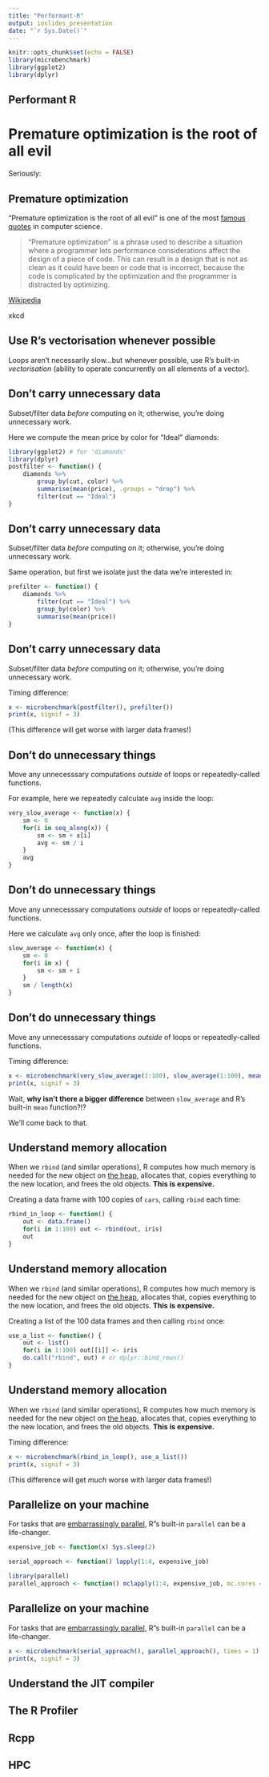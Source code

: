 ```yaml
---
title: "Performant-R"
output: ioslides_presentation
date: "`r Sys.Date()`"
---
```


```r
knitr::opts_chunk$set(echo = FALSE)
library(microbenchmark)
library(ggplot2)
library(dplyr)
```


## Performant R

# Premature optimization is the root of all evil

Seriously:

## Premature optimization

"Premature optimization is the root of all evil" is one of the most 
[famous quotes](https://en.wikiquote.org/wiki/Donald_Knuth) in computer science.

>"Premature optimization" is a phrase used to describe a situation where a programmer lets performance considerations affect the design of a piece of code. This can result in a design that is not as clean as it could have been or code that is incorrect, because the code is complicated by the optimization and the programmer is distracted by optimizing.

[Wikipedia](https://en.wikipedia.org/wiki/Program_optimization#When_to_optimize)
    
xkcd

## Use R's vectorisation whenever possible

Loops aren't necessarily slow...but whenever possible, use R's built-in
_vectorisation_ (ability to operate concurrently on all elements of a vector).


## Don't carry unnecessary data

Subset/filter data _before_ computing on it; otherwise, you're doing 
unnecessary work.

Here we compute the mean price by color for "Ideal" diamonds:

```r
library(ggplot2) # for 'diamonds'
library(dplyr)
postfilter <- function() {
    diamonds %>% 
        group_by(cut, color) %>% 
        summarise(mean(price), .groups = "drop") %>%
        filter(cut == "Ideal")
}
```

## Don't carry unnecessary data

Subset/filter data _before_ computing on it; otherwise, you're doing 
unnecessary work.

Same operation, but first we isolate just the data we're interested in:

```r
prefilter <- function() {
    diamonds %>% 
        filter(cut == "Ideal") %>% 
        group_by(color) %>% 
        summarise(mean(price))
}
```

## Don't carry unnecessary data

Subset/filter data _before_ computing on it; otherwise, you're doing 
unnecessary work.

Timing difference:

```r
x <- microbenchmark(postfilter(), prefilter())
print(x, signif = 3)
```

(This difference will get worse with larger data frames!)

## Don't do unnecessary things

Move any unnecesssary computations _outside_ of loops or repeatedly-called
functions.

For example, here we repeatedly calculate `avg` inside the loop:

```r
very_slow_average <- function(x) {
    sm <- 0
    for(i in seq_along(x)) {
        sm <- sm + x[i]
        avg <- sm / i
    }
    avg
}
```

## Don't do unnecessary things

Move any unnecesssary computations _outside_ of loops or repeatedly-called
functions.

Here we calculate `avg` only once, after the loop is finished:

```r
slow_average <- function(x) {
    sm <- 0
    for(i in x) {
        sm <- sm + i
    }
    sm / length(x)
}
```

## Don't do unnecessary things

Move any unnecesssary computations _outside_ of loops or repeatedly-called
functions.

Timing difference:

```r
x <- microbenchmark(very_slow_average(1:100), slow_average(1:100), mean(1:100))
print(x, signif = 3)
```

Wait, **why isn't there a bigger difference** between `slow_average` and R's
built-in `mean` function?!? 

We'll come back to that.

## Understand memory allocation

When we `rbind` (and similar operations), R computes how much memory is needed
for the new object on [the heap](https://kagi.com/search?q=computer%20science%20heap), allocates that, copies everything to the new
location, and frees the old objects. **This is expensive.**

Creating a data frame with 100 copies of `cars`, calling `rbind` each time:

```r
rbind_in_loop <- function() {
    out <- data.frame()
    for(i in 1:100) out <- rbind(out, iris)
    out
}
```

## Understand memory allocation

When we `rbind` (and similar operations), R computes how much memory is needed
for the new object on [the heap](https://kagi.com/search?q=computer%20science%20heap), allocates that, copies everything to the new
location, and frees the old objects. **This is expensive.**

Creating a list of the 100 data frames and then calling `rbind` once:

```r
use_a_list <- function() {
    out <- list()
    for(i in 1:100) out[[i]] <- iris
    do.call("rbind", out) # or dplyr::bind_rows()
}
```

## Understand memory allocation

When we `rbind` (and similar operations), R computes how much memory is needed
for the new object on [the heap](https://kagi.com/search?q=computer%20science%20heap), allocates that, copies everything to the new
location, and frees the old objects. **This is expensive.**

Timing difference:

```r
x <- microbenchmark(rbind_in_loop(), use_a_list())
print(x, signif = 3)
```

(This difference will get _much_ worse with larger data frames!)

## Parallelize on your machine

For tasks that are [embarrassingly parallel](),
R"s built-in `parallel` can be a life-changer.

```r
expensive_job <- function(x) Sys.sleep(2)

serial_approach <- function() lapply(1:4, expensive_job)

library(parallel)
parallel_approach <- function() mclapply(1:4, expensive_job, mc.cores = 4)
```

## Parallelize on your machine

For tasks that are [embarrassingly parallel](),
R"s built-in `parallel` can be a life-changer.

```r
x <- microbenchmark(serial_approach(), parallel_approach(), times = 1)
print(x, signif = 3)
```




## Understand the JIT compiler


## The R Profiler

## Rcpp

## HPC


